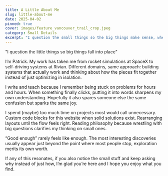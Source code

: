 ```yaml
---
title: A Little About Me
slug: little-about-me
date: 2025-04-02
pinned: true
cover: images/feature_vancouver_trail_crop.jpeg
category: Small Details
excerpt: "I question the small things so the big things make sense, whether in code, design, or daily life."
---
```


<div class="italic text-[1.5em] font-bold">
  <p class="mt-0">"I question the little things so big things fall into place"</p>
</div>

I’m Patrick. My work has taken me from rocket simulations at SpaceX to self-driving systems at Rivian. Different domains, same approach: building systems that actually work and thinking about how the pieces fit together instead of just optimizing in isolation.

I write and teach because I remember being stuck on problems for hours and hours. When something finally clicks, putting it into words sharpens my own understanding. Hopefully it also spares someone else the same confusion but sparks the same joy.

I spend (maybe) too much time on projects most would call unnecessary. Custom code blocks for this website when solid solutions exist. Rearranging layouts until the flow feels right. Reading philosophy because wrestling with big questions clarifies my thinking on small ones.

“Good enough” rarely feels like enough. The most interesting discoveries usually appear just beyond the point where most people stop, exploration merits its own worth.

If any of this resonates, if you also notice the small stuff and keep asking why instead of just how, I’m glad you’re here and I hope you enjoy what you find.
